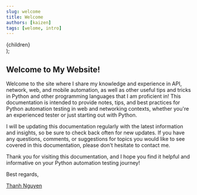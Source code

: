 ```yaml
---
slug: welcome
title: Welcome
authors: [kaizen]
tags: [welome, intro]
---
```


  <div style={{ textAlign: 'justify' }}>
    {children}
  </div>
);

## Welcome to My Website!
<Centered>

Welcome to the site where I share my knowledge and experience in API, network, web, and mobile automation, as well as other useful tips and tricks in Python and other programming languages that I am proficient in! This documentation is intended to provide notes, tips, and best practices for Python automation testing in web and networking contexts, whether you're an experienced tester or just starting out with Python.

I will be updating this documentation regularly with the latest information and insights, so be sure to check back often for new updates. If you have any questions, comments, or suggestions for topics you would like to see covered in this documentation, please don't hesitate to contact me.

Thank you for visiting this documentation, and I hope you find it helpful and informative on your Python automation testing journey!

Best regards,

[Thanh Nguyen](https://www.linkedin.com/in/ngtanthanh/)
</Centered>

